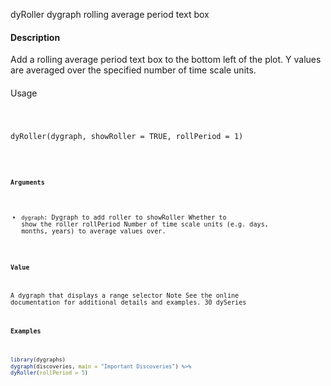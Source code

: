 dyRoller dygraph rolling average period text box

#### Description

Add a rolling average period text box to the bottom left of the plot. Y values are averaged over the
specified number of time scale units.

####
Usage
<pre><code>

dyRoller(dygraph, showRoller = TRUE, rollPeriod = 1)

<code><pre>
#### Arguments

* ``dygraph``: Dygraph to add roller to
showRoller Whether to show the roller
rollPeriod Number of time scale units (e.g. days, months, years) to average values over.

#### Value

A dygraph that displays a range selector
Note
See the online documentation for additional details and examples.
30 dySeries

#### Examples
```r

library(dygraphs)
dygraph(discoveries, main = "Important Discoveries") %>%
dyRoller(rollPeriod = 5)
```
